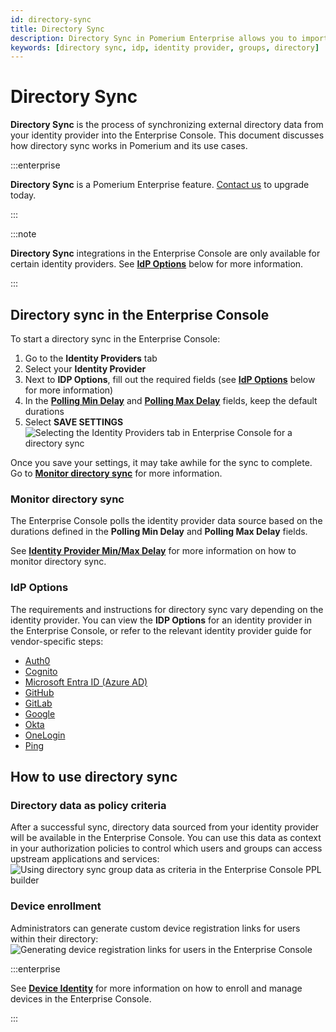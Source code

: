 ```yaml
---
id: directory-sync
title: Directory Sync
description: Directory Sync in Pomerium Enterprise allows you to import organizational directory data and external data sources you can use in authorization policies.
keywords: [directory sync, idp, identity provider, groups, directory]
---
```


# Directory Sync

**Directory Sync** is the process of synchronizing external directory data from your identity provider into the Enterprise Console. This document discusses how directory sync works in Pomerium and its use cases.

:::enterprise

**Directory Sync** is a Pomerium Enterprise feature. [Contact us](https://www.pomerium.com/enterprise-sales/) to upgrade today.

:::

:::note

**Directory Sync** integrations in the Enterprise Console are only available for certain identity providers. See [**IdP Options**](#idp-options) below for more information.

:::

## Directory sync in the Enterprise Console

To start a directory sync in the Enterprise Console:

1. Go to the **Identity Providers** tab
1. Select your **Identity Provider**
1. Next to **IDP Options**, fill out the required fields (see [**IdP Options**](#idp-options) below for more information)
1. In the [**Polling Min Delay**](/docs/reference/identity-provider-settings#identity-provider-polling-minmax-delay) and [**Polling Max Delay**](/docs/reference/identity-provider-settings#identity-provider-polling-minmax-delay) fields, keep the default durations
1. Select **SAVE SETTINGS** ![Selecting the Identity Providers tab in Enterprise Console for a directory sync](./img/directory-sync/directory-sync-idp-tab.gif)

Once you save your settings, it may take awhile for the sync to complete. Go to [**Monitor directory sync**](#monitor-directory-sync) for more information.

### Monitor directory sync

The Enterprise Console polls the identity provider data source based on the durations defined in the **Polling Min Delay** and **Polling Max Delay** fields.

See [**Identity Provider Min/Max Delay**](/docs/reference/identity-provider-settings#identity-provider-polling-minmax-delay) for more information on how to monitor directory sync.

### IdP Options

The requirements and instructions for directory sync vary depending on the identity provider. You can view the **IDP Options** for an identity provider in the Enterprise Console, or refer to the relevant identity provider guide for vendor-specific steps:

- [Auth0](/docs/integrations/auth0)
- [Cognito](/docs/integrations/cognito)
- [Microsoft Entra ID (Azure AD)](/docs/integrations/azure)
- [GitHub](/docs/integrations/github)
- [GitLab](/docs/integrations/gitlab)
- [Google](/docs/integrations/google)
- [Okta](/docs/integrations/okta)
- [OneLogin](/docs/integrations/one-login)
- [Ping](/docs/integrations/ping)

## How to use directory sync

### Directory data as policy criteria

After a successful sync, directory data sourced from your identity provider will be available in the Enterprise Console. You can use this data as context in your authorization policies to control which users and groups can access upstream applications and services: ![Using directory sync group data as criteria in the Enterprise Console PPL builder](./img/directory-sync/directory-sync-group-criteria.png)

### Device enrollment

Administrators can generate custom device registration links for users within their directory: ![Generating device registration links for users in the Enterprise Console](./img/directory-sync/device-enrollment.png)

:::enterprise

See [**Device Identity**](/docs/capabilities/device-identity) for more information on how to enroll and manage devices in the Enterprise Console.

:::

